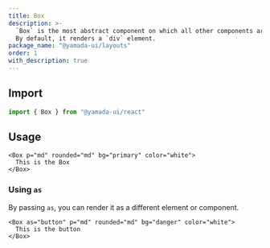 ```yaml
---
title: Box
description: >-
  `Box` is the most abstract component on which all other components are built.
  By default, it renders a `div` element.
package_name: "@yamada-ui/layouts"
order: 1
with_description: true
---
```


## Import

```ts
import { Box } from "@yamada-ui/react"
```

## Usage

```tsx
<Box p="md" rounded="md" bg="primary" color="white">
  This is the Box
</Box>
```

### Using `as`

By passing `as`, you can render it as a different element or component.

```tsx
<Box as="button" p="md" rounded="md" bg="danger" color="white">
  This is the button
</Box>
```

